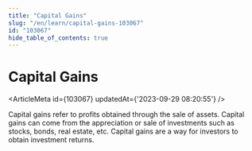 ```yaml
---
title: "Capital Gains"
slug: "/en/learn/capital-gains-103067"
id: "103067"
hide_table_of_contents: true
---
```



# Capital Gains

<ArticleMeta id={103067} updatedAt={'2023-09-29 08:20:55'} />
<div className='border-solid border-b border-t-0 my-4 border-[var(--ifm-color-gray-300)]' />

Capital gains refer to profits obtained through the sale of assets. Capital gains can come from the appreciation or sale of investments such as stocks, bonds, real estate, etc. Capital gains are a way for investors to obtain investment returns.
